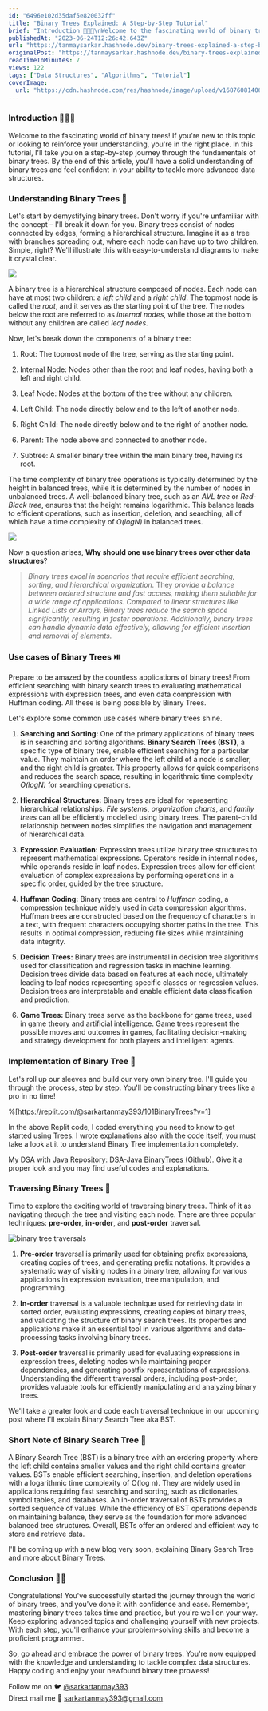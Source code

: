 ```yaml
---
id: "6496e102d35daf5e820032ff"
title: "Binary Trees Explained: A Step-by-Step Tutorial"
brief: "Introduction 🧑🏽‍💻\nWelcome to the fascinating world of binary trees! If you're new to this topic or looking to reinforce your understanding, you're in the right place. In this tutorial, I'll take you on a step-by-step journey through the fundamenta..."
publishedAt: "2023-06-24T12:26:42.643Z"
url: "https://tanmaysarkar.hashnode.dev/binary-trees-explained-a-step-by-step-tutorial"
originalPost: "https://tanmaysarkar.hashnode.dev/binary-trees-explained-a-step-by-step-tutorial"
readTimeInMinutes: 7
views: 122
tags: ["Data Structures", "Algorithms", "Tutorial"]
coverImage:
  url: "https://cdn.hashnode.com/res/hashnode/image/upload/v1687608140612/3d9d357e-d5fb-4e8a-8745-58738090e187.jpeg"
---
```


### Introduction 🧑🏽‍💻

Welcome to the fascinating world of binary trees! If you're new to this topic or looking to reinforce your understanding, you're in the right place. In this tutorial, I'll take you on a step-by-step journey through the fundamentals of binary trees. By the end of this article, you'll have a solid understanding of binary trees and feel confident in your ability to tackle more advanced data structures.

### Understanding Binary Trees 🎄

Let's start by demystifying binary trees. Don't worry if you're unfamiliar with the concept – I'll break it down for you. Binary trees consist of nodes connected by edges, forming a hierarchical structure. Imagine it as a tree with branches spreading out, where each node can have up to two children. Simple, right? We'll illustrate this with easy-to-understand diagrams to make it crystal clear.

![](https://cdn.hashnode.com/res/hashnode/image/upload/v1687596683318/b29259e1-8190-4f04-999b-b7dee66b95cd.png)

A binary tree is a hierarchical structure composed of nodes. Each node can have at most two children: a *left child* and a *right child*. The topmost node is called the *root*, and it serves as the starting point of the tree. The nodes below the root are referred to as *internal nodes*, while those at the bottom without any children are called *leaf nodes*.

Now, let's break down the components of a binary tree:

1. Root: The topmost node of the tree, serving as the starting point.
    
2. Internal Node: Nodes other than the root and leaf nodes, having both a left and right child.
    
3. Leaf Node: Nodes at the bottom of the tree without any children.
    
4. Left Child: The node directly below and to the left of another node.
    
5. Right Child: The node directly below and to the right of another node.
    
6. Parent: The node above and connected to another node.
    
7. Subtree: A smaller binary tree within the main binary tree, having its root.
    

The time complexity of binary tree operations is typically determined by the height in balanced trees, while it is determined by the number of nodes in unbalanced trees. A well-balanced binary tree, such as an *AVL tree* or *Red-Black tree*, ensures that the height remains logarithmic. This balance leads to efficient operations, such as insertion, deletion, and searching, all of which have a time complexity of *O(logN)* in balanced trees.

![](https://prepinsta.com/wp-content/uploads/2023/03/Example-of-AVL-Tree-1.webp)

Now a question arises, **Why should one use binary trees over other data structures**?

> *Binary trees excel in scenarios that require efficient searching, sorting, and hierarchical organization.* They *provide a balance between ordered structure and fast access, making them suitable for a wide range of applications. Compared to linear structures like Linked Lists or Arrays, Binary trees reduce the search space significantly, resulting in faster operations. Additionally, binary trees can handle dynamic data effectively, allowing for efficient insertion and removal of elements.*

### Use cases of Binary Trees ⏯️

Prepare to be amazed by the countless applications of binary trees! From efficient searching with binary search trees to evaluating mathematical expressions with expression trees, and even data compression with Huffman coding. All these is being possible by Binary Trees.

Let's explore some common use cases where binary trees shine.

1. **Searching and Sorting:** One of the primary applications of binary trees is in searching and sorting algorithms. **Binary Search Trees (BST)**, a specific type of binary tree, enable efficient searching for a particular value. They maintain an order where the left child of a node is smaller, and the right child is greater. This property allows for quick comparisons and reduces the search space, resulting in logarithmic time complexity *O(logN)* for searching operations.
    
2. **Hierarchical Structures:** Binary trees are ideal for representing hierarchical relationships. *File systems*, *organization charts*, and *family trees* can all be efficiently modelled using binary trees. The parent-child relationship between nodes simplifies the navigation and management of hierarchical data.
    
3. **Expression Evaluation:** Expression trees utilize binary tree structures to represent mathematical expressions. Operators reside in internal nodes, while operands reside in leaf nodes. Expression trees allow for efficient evaluation of complex expressions by performing operations in a specific order, guided by the tree structure.
    
4. **Huffman Coding:** Binary trees are central to *Huffman* coding, a compression technique widely used in data compression algorithms. Huffman trees are constructed based on the frequency of characters in a text, with frequent characters occupying shorter paths in the tree. This results in optimal compression, reducing file sizes while maintaining data integrity.
    
5. **Decision Trees:** Binary trees are instrumental in decision tree algorithms used for classification and regression tasks in machine learning. Decision trees divide data based on features at each node, ultimately leading to leaf nodes representing specific classes or regression values. Decision trees are interpretable and enable efficient data classification and prediction.
    
6. **Game Trees:** Binary trees serve as the backbone for game trees, used in game theory and artificial intelligence. Game trees represent the possible moves and outcomes in games, facilitating decision-making and strategy development for both players and intelligent agents.
    

### Implementation of Binary Tree 🌱

Let's roll up our sleeves and build our very own binary tree. I'll guide you through the process, step by step. You'll be constructing binary trees like a pro in no time!

%[https://replit.com/@sarkartanmay393/101BinaryTrees?v=1] 

In the above Replit code, I coded everything you need to know to get started using Trees. I wrote explanations also with the code itself, you must take a look at it to understand Binary Tree implementation completely.

My DSA with Java Repository: [DSA-Java BinaryTrees (Github](https://github.com/sarkartanmay393/DSA-Java/tree/master/src/com/tanmay/BinaryTree)). Give it a proper look and you may find useful codes and explanations.

### Traversing Binary Trees 🎋

Time to explore the exciting world of traversing binary trees. Think of it as navigating through the tree and visiting each node. There are three popular techniques: **pre-order**, **in-order**, and **post-order** traversal.

![binary tree traversals](https://cdn.hashnode.com/res/hashnode/image/upload/v1687609051344/c4fc4b71-1d77-4a7c-b2a0-39a1d5a0fa32.png)

1. **Pre-order** traversal is primarily used for obtaining prefix expressions, creating copies of trees, and generating prefix notations. It provides a systematic way of visiting nodes in a binary tree, allowing for various applications in expression evaluation, tree manipulation, and programming.
    
2. **In-order** traversal is a valuable technique used for retrieving data in sorted order, evaluating expressions, creating copies of binary trees, and validating the structure of binary search trees. Its properties and applications make it an essential tool in various algorithms and data-processing tasks involving binary trees.
    
3. **Post-order** traversal is primarily used for evaluating expressions in expression trees, deleting nodes while maintaining proper dependencies, and generating postfix representations of expressions. Understanding the different traversal orders, including post-order, provides valuable tools for efficiently manipulating and analyzing binary trees.
    

We'll take a greater look and code each traversal technique in our upcoming post where I'll explain Binary Search Tree aka BST.

### Short Note of Binary Search Tree 📝

A Binary Search Tree (BST) is a binary tree with an ordering property where the left child contains smaller values and the right child contains greater values. BSTs enable efficient searching, insertion, and deletion operations with a logarithmic time complexity of O(log n). They are widely used in applications requiring fast searching and sorting, such as dictionaries, symbol tables, and databases. An in-order traversal of BSTs provides a sorted sequence of values. While the efficiency of BST operations depends on maintaining balance, they serve as the foundation for more advanced balanced tree structures. Overall, BSTs offer an ordered and efficient way to store and retrieve data.

I'll be coming up with a new blog very soon, explaining Binary Search Tree and more about Binary Trees.

### Conclusion 🙌🏼

Congratulations! You've successfully started the journey through the world of binary trees, and you've done it with confidence and ease. Remember, mastering binary trees takes time and practice, but you're well on your way. Keep exploring advanced topics and challenging yourself with new projects. With each step, you'll enhance your problem-solving skills and become a proficient programmer.

So, go ahead and embrace the power of binary trees. You're now equipped with the knowledge and understanding to tackle complex data structures. Happy coding and enjoy your newfound binary tree prowess!

Follow me on 🐦 [@sarkartanmay393](www.twitter.com/sarkartanmay393)  
Direct mail me 📧 [sarkartanmay393@gmail.com](http://mailto:sarkartanmay393@gmail.com) 